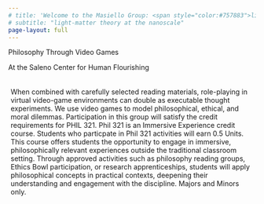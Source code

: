 ```yaml
---
# title: 'Welcome to the Masiello Group: <span style="color:#757883">light-matter theory at the nanoscale</span>'
# subtitle: "light-matter theory at the nanoscale"
page-layout: full
---
```

<div class="gradient-text">

<div class="welcome-headline">
Philosophy Through Video Games<br>
</div>
<div class="welcome-subheadline">
At the Saleno Center for Human Flourishing
</div>
</div>

::::{.cmm-background}
::: {.content-container}
::: {.welcome }


::: grid
::: {.g-col-8 .g-col-lg-6 .welcome-text .sand-background style="padding: 5px;"}

When combined with carefully selected reading materials, role-playing in virtual video-game environments can double as executable thought experiments. We use video games to model philosophical, ethical, and moral dilemmas. Participation in this group will satisfy the credit requirements for PHIL 321. Phil 321 is an Immersive Experience credit course. Students who particpate in Phil 321 activities will earn 0.5 Units. This course offers students the opportunity to engage in immersive, philosophically relevant experiences outside the traditional classroom setting. Through approved activities such as philosophy reading groups, Ethics Bowl participation, or research apprenticeships, students will apply philosophical concepts in practical contexts, deepening their understanding and engagement with the discipline.
Majors and Minors only.

:::

:::



:::
:::
::::

